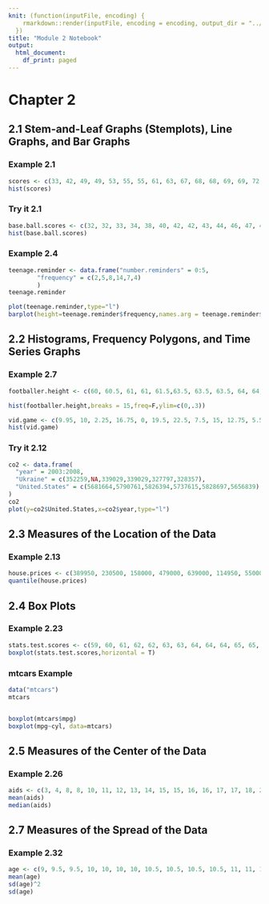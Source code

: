 ```yaml
---
knit: (function(inputFile, encoding) {
    rmarkdown::render(inputFile, encoding = encoding, output_dir = "../docs/")
  })
title: "Module 2 Notebook"
output:
  html_document:
    df_print: paged
---
```


# Chapter 2

## 2.1 Stem-and-Leaf Graphs (Stemplots), Line Graphs, and Bar Graphs

### Example 2.1
```r
scores <- c(33, 42, 49, 49, 53, 55, 55, 61, 63, 67, 68, 68, 69, 69, 72, 73, 74, 78, 80, 83, 88, 88, 88, 90, 92, 94, 94, 94, 94, 96, 100)
hist(scores)
```

### Try it 2.1
```r
base.ball.scores <- c(32, 32, 33, 34, 38, 40, 42, 42, 43, 44, 46, 47, 47, 48, 48, 48, 49, 50, 50, 51, 52, 52, 52, 53, 54, 56, 57, 57, 60, 61)
hist(base.ball.scores)
```

### Example 2.4

```r
teenage.reminder <- data.frame("number.reminders" = 0:5,
        "frequency" = c(2,5,8,14,7,4)
        )
teenage.reminder 

plot(teenage.reminder,type="l")
barplot(height=teenage.reminder$frequency,names.arg = teenage.reminder$number.reminders)
```


## 2.2 Histograms, Frequency Polygons, and Time Series Graphs

### Example 2.7
```r
footballer.height <- c(60, 60.5, 61, 61, 61.5,63.5, 63.5, 63.5, 64, 64, 64, 64, 64, 64, 64, 64.5, 64.5, 64.5, 64.5, 64.5, 64.5, 64.5, 64.5, 66, 66, 66, 66, 66, 66, 66, 66, 66, 66, 66.5, 66.5, 66.5, 66.5, 66.5, 66.5, 66.5, 66.5, 66.5, 66.5, 66.5, 67, 67, 67, 67, 67, 67, 67, 67, 67, 67, 67, 67, 67.5, 67.5, 67.5, 67.5, 67.5, 67.5, 67.5, 68, 68, 69, 69, 69, 69, 69, 69, 69, 69, 69, 69, 69.5, 69.5, 69.5, 69.5, 69.5,70, 70, 70, 70, 70, 70, 70.5, 70.5, 70.5, 71, 71, 71, 72, 72, 72, 72.5, 72.5, 73, 73.5, 74)

hist(footballer.height,breaks = 15,freq=F,ylim=c(0,.3))
```

```r

vid.game <- c(9.95, 10, 2.25, 16.75, 0, 19.5, 22.5, 7.5, 15, 12.75, 5.5, 11, 10, 20.75, 17.5, 23, 21.9, 24, 23.75, 18, 20, 15, 22.9, 18.8, 20.5)
hist(vid.game)
```


### Try it 2.12

```r
co2 <- data.frame(
  "year" = 2003:2008,
  "Ukraine" = c(352259,NA,339029,339029,327797,328357),
  "United.States" = c(5681664,5790761,5826394,5737615,5828697,5656839)
) 
co2
plot(y=co2$United.States,x=co2$year,type="l")
```


## 2.3 Measures of the Location of the Data

### Example 2.13

```r

house.prices <- c(389950, 230500, 158000, 479000, 639000, 114950, 5500000, 387000, 659000, 529000, 575000, 488800, 1095000)
quantile(house.prices)

```

## 2.4 Box Plots

### Example 2.23

```r
stats.test.scores <- c(59, 60, 61, 62, 62, 63, 63, 64, 64, 64, 65, 65, 65, 65, 65, 65, 65, 65, 65, 66, 66, 67, 67, 68, 68, 69, 70, 70, 70, 70, 70, 71, 71, 72, 72, 73, 74, 74, 75, 77)
boxplot(stats.test.scores,horizontal = T)
```

### mtcars Example

```r
data("mtcars")
mtcars


boxplot(mtcars$mpg)
boxplot(mpg~cyl, data=mtcars)
```


## 2.5 Measures of the Center of the Data

### Example 2.26
```r
aids <- c(3, 4, 8, 8, 10, 11, 12, 13, 14, 15, 15, 16, 16, 17, 17, 18, 21, 22, 22, 24, 24, 25, 26, 26, 27, 27, 29, 29, 31, 32, 33, 33, 34, 34, 35, 37, 40, 44, 44, 47)
mean(aids)
median(aids)
```



## 2.7 Measures of the Spread of the Data

### Example 2.32

```r
age <- c(9, 9.5, 9.5, 10, 10, 10, 10, 10.5, 10.5, 10.5, 10.5, 11, 11, 11, 11, 11, 11, 11.5, 11.5, 11.5)
mean(age)
sd(age)^2
sd(age)
```
